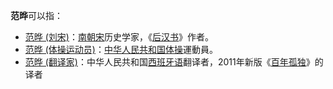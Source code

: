 '''范晔'''可以指：
* [[范晔_(刘宋)|范晔 (刘宋)]]：[[刘宋|南朝宋]]历史学家，《[[后汉书|后汉书]]》作者。
* [[范晔_(体操运动员)|范晔 (体操运动员)]]：[[中华人民共和国|中华人民共和国]][[体操|体操]]運動員。
* [[范晔_(翻译家)|范晔 (翻译家)]]：中华人民共和国[[西班牙语|西班牙语]]翻译者，2011年新版《[[百年孤独|百年孤独]]》的译者

{{disambig|CAT=二字范姓人名消歧义}}